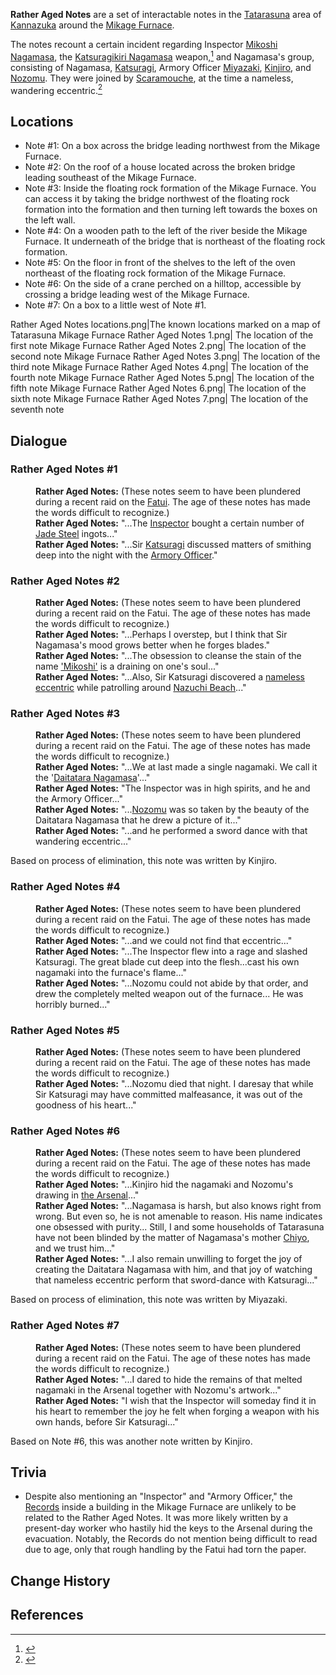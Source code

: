 {{Stub|Format similar to Inazuma explore pages (Simple Tombs, Sword Hilts, Torn Page, etc)}}
{{Terminology Infobox
|image        = Rather Aged Notes closeup.png
|type         = Lore
|region       = Inazuma
|area         = Kannazuka
|subarea      = Tatarasuna
}}
'''Rather Aged Notes''' are a set of interactable notes in the [[Tatarasuna]] area of [[Kannazuka]] around the [[Mikage Furnace]].

The notes recount a certain incident regarding Inspector [[Mikoshi Nagamasa]], the [[Katsuragikiri Nagamasa]] weapon,<ref name="KatNag">{{Ref/Weapon|Katsuragikiri Nagamasa}}</ref> and Nagamasa's group, consisting of Nagamasa, [[Katsuragi]], Armory Officer [[Miyazaki]], [[Kinjiro]], and [[Nozomu]]. They were joined by [[Scaramouche]], at the time a nameless, wandering eccentric.<ref>{{Ref/ArtiSet|Husk of Opulent Dreams}}</ref>

==Locations==
* Note #1: On a box across the bridge leading northwest from the Mikage Furnace.
* Note #2: On the roof of a house located across the broken bridge leading southeast of the Mikage Furnace.
* Note #3: Inside the floating rock formation of the Mikage Furnace. You can access it by taking the bridge northwest of the floating rock formation into the formation and then turning left towards the boxes on the left wall.
* Note #4: On a wooden path to the left of the river beside the Mikage Furnace. It underneath of the bridge that is northeast of the floating rock formation.
* Note #5: On the floor in front of the shelves to the left of the oven northeast of the floating rock formation of the Mikage Furnace.
* Note #6: On the side of a crane perched on a hilltop, accessible by crossing a bridge leading west of the Mikage Furnace.
* Note #7: On a box to a little west of Note #1.

<gallery hideaddbutton="true" captionalign="center">
Rather Aged Notes locations.png|The known locations marked on a map of Tatarasuna
Mikage Furnace Rather Aged Notes 1.png| The location of the first note
Mikage Furnace Rather Aged Notes 2.png| The location of the second note
Mikage Furnace Rather Aged Notes 3.png| The location of the third note
Mikage Furnace Rather Aged Notes 4.png| The location of the fourth note
Mikage Furnace Rather Aged Notes 5.png| The location of the fifth note
Mikage Furnace Rather Aged Notes 6.png| The location of the sixth note
Mikage Furnace Rather Aged Notes 7.png| The location of the seventh note
</gallery>

==Dialogue==
===Rather Aged Notes #1===
{{Dialogue start}}
:'''Rather Aged Notes:''' (These notes seem to have been plundered during a recent raid on the [[Fatui]]. The age of these notes has made the words difficult to recognize.)
:'''Rather Aged Notes:''' "...The [[Mikoshi Nagamasa|Inspector]] bought a certain number of [[Jade Steel]] ingots..."
:'''Rather Aged Notes:''' "...Sir [[Katsuragi]] discussed matters of smithing deep into the night with the [[Miyazaki|Armory Officer]]."
{{Dialogue end}}

===Rather Aged Notes #2===
{{Dialogue start}}
:'''Rather Aged Notes:''' (These notes seem to have been plundered during a recent raid on the Fatui. The age of these notes has made the words difficult to recognize.)
:'''Rather Aged Notes:''' "...Perhaps I overstep, but I think that Sir Nagamasa's mood grows better when he forges blades."
:'''Rather Aged Notes:''' "...The obsession to cleanse the stain of the name [[Mikoshi Clan|'Mikoshi']] is a draining on one's soul..."
:'''Rather Aged Notes:''' "...Also, Sir Katsuragi discovered a [[Scaramouche|nameless eccentric]] while patrolling around [[Nazuchi Beach]]..."
{{Dialogue end}}

===Rather Aged Notes #3===
{{Dialogue start}}
:'''Rather Aged Notes:''' (These notes seem to have been plundered during a recent raid on the Fatui. The age of these notes has made the words difficult to recognize.)
:'''Rather Aged Notes:''' "...We at last made a single nagamaki. We call it the '[[Katsuragikiri Nagamasa|Daitatara Nagamasa]]'..."
:'''Rather Aged Notes:''' "The Inspector was in high spirits, and he and the Armory Officer..."
:'''Rather Aged Notes:''' "...[[Nozomu]] was so taken by the beauty of the Daitatara Nagamasa that he drew a picture of it..."
:'''Rather Aged Notes:''' "...and he performed a sword dance with that wandering eccentric..."
{{Dialogue end}}

Based on process of elimination, this note was written by Kinjiro.

===Rather Aged Notes #4===
{{Dialogue start}}
:'''Rather Aged Notes:''' (These notes seem to have been plundered during a recent raid on the Fatui. The age of these notes has made the words difficult to recognize.)
:'''Rather Aged Notes:''' "...and we could not find that eccentric..."
:'''Rather Aged Notes:''' "...The Inspector flew into a rage and slashed Katsuragi. The great blade cut deep into the flesh...cast his own nagamaki into the furnace's flame..."
:'''Rather Aged Notes:''' "...Nozomu could not abide by that order, and drew the completely melted weapon out of the furnace... He was horribly burned..."
{{Dialogue end}}

===Rather Aged Notes #5===
{{Dialogue start}}
:'''Rather Aged Notes:''' (These notes seem to have been plundered during a recent raid on the Fatui. The age of these notes has made the words difficult to recognize.)
:'''Rather Aged Notes:''' "...Nozomu died that night. I daresay that while Sir Katsuragi may have committed malfeasance, it was out of the goodness of his heart..."
{{Dialogue end}}

===Rather Aged Notes #6===
{{Dialogue start}}
:'''Rather Aged Notes:''' (These notes seem to have been plundered during a recent raid on the Fatui. The age of these notes has made the words difficult to recognize.)
:'''Rather Aged Notes:''' "...Kinjiro hid the nagamaki and Nozomu's drawing in [[the Arsenal]]..."
:'''Rather Aged Notes:''' "...Nagamasa is harsh, but also knows right from wrong. But even so, he is not amenable to reason. His name indicates one obsessed with purity... Still, I and some households of Tatarasuna have not been blinded by the matter of Nagamasa's mother [[Mikoshi Chiyo|Chiyo]], and we trust him..."
:'''Rather Aged Notes:''' "...I also remain unwilling to forget the joy of creating the Daitatara Nagamasa with him, and that joy of watching that nameless eccentric perform that sword-dance with Katsuragi..."
{{Dialogue end}}

Based on process of elimination, this note was written by Miyazaki.

===Rather Aged Notes #7===
{{Dialogue start}}
:'''Rather Aged Notes:''' (These notes seem to have been plundered during a recent raid on the Fatui. The age of these notes has made the words difficult to recognize.)
:'''Rather Aged Notes:''' "...I dared to hide the remains of that melted nagamaki in the Arsenal together with Nozomu's artwork..."
:'''Rather Aged Notes:''' "I wish that the Inspector will someday find it in his heart to remember the joy he felt when forging a weapon with his own hands, before Sir Katsuragi..."
{{Dialogue end}}

Based on Note #6, this was another note written by Kinjiro.

==Trivia==
*Despite also mentioning an "Inspector" and "Armory Officer," the [[Mikage Furnace#Records|Records]] inside a building in the Mikage Furnace are unlikely to be related to the Rather Aged Notes. It was more likely written by a present-day worker who hastily hid the keys to the Arsenal during the evacuation. Notably, the Records do not mention being difficult to read due to age, only that rough handling by the Fatui had torn the paper.

==Change History==
{{Change History|2.0}}

==References==
{{Reflist}}